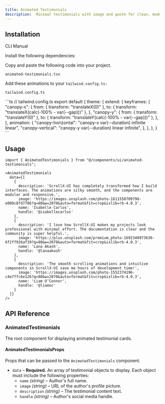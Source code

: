 ```yaml
---
title: Animated Testimonials
description:  Minimal testimonials with image and quote for clean, modern design.
---
```


<ComponentPreview name="animatedtestimonials-demo" className="p-0" description="" />

## Installation

<Tabs defaultValue="cli" className="w-full">
  <TabsList>
    <TabsTrigger value="cli">CLI</TabsTrigger>
    <TabsTrigger value="manual">Manual</TabsTrigger>
  </TabsList>
  <TabsContent value="cli">
    <PkgOptions name="animated-testimonials" />
  </TabsContent>
  <TabsContent value="manual">
    <Steps>

<Step>Install the following dependencies:</Step>
<DepsOptions name="" />

<Step>Copy and paste the following code into your project.</Step>
<p>
  <code>animated-testimonials.tsx</code>
</p>
<ComponentSource name="animated-testimonials" />

<Step>Add these animations to your `tailwind.config.ts:`</Step>
<p>
  <code>tailwind.config.ts</code>
</p>
```ts
// tailwind.config.ts
export default {
  theme: {
    extend: {
      keyframes: {
        "canopy-x": {
          from: { transform: "translateX(0)" },
          to: { transform: "translateX(calc(-100% - var(--gap)))" },
        },
        "canopy-y": {
          from: { transform: "translateY(0)" },
          to: { transform: "translateY(calc(-100% - var(--gap)))" },
        },
      },
      animation: {
        "canopy-horizontal": "canopy-x var(--duration) infinite linear",
        "canopy-vertical": "canopy-y var(--duration) linear infinite",
      },
    },
  },
}
```


</Steps>
  </TabsContent>
</Tabs>

## Usage

```tsx
import { AnimatedTestimonials } from "@/components/ui/animated-testimonials";
```

```tsx
<AnimatedTestimonials
  data={[
    {
      description: 'ScrollX-UI has completely transformed how I build interfaces. The animations are silky smooth, and the components are modular and responsive.',
      image: 'https://images.unsplash.com/photo-1611558709798-e009c8fd7706?q=80&w=2070&auto=format&fit=crop&ixlib=rb-4.0.3',
      name: 'Isabelle Carlos',
      handle: '@isabellecarlos'
    },
    {
      description: 'I love how ScrollX-UI makes my projects look professional with minimal effort. The documentation is clear and the community is super helpful.',
      image: 'https://plus.unsplash.com/premium_photo-1692340973636-6f2ff926af39?q=80&w=2070&auto=format&fit=crop&ixlib=rb-4.0.3',
      name: 'Lana Akash',
      handle: '@lanaakash'
    },
    {
      description: 'The smooth scrolling animations and intuitive components in ScrollX-UI save me hours of development time!',
      image: 'https://images.unsplash.com/photo-1552374196-c4e7ffc6e126?q=80&w=2070&auto=format&fit=crop&ixlib=rb-4.0.3',
      name: 'Liam O’Connor',
      handle: '@liamoc'
    }
  ]}
/>
```


## API Reference

### AnimatedTestimonials

The root component for displaying animated testimonial cards.

#### AnimatedTestimonialsProps

Props that can be passed to the `AnimatedTestimonials` component.

- `data` – **Required.** An array of testimonial objects to display. Each object must include the following properties:
  - `name` *(string)* – Author's full name.
  - `image` *(string)* – URL of the author's profile picture.
  - `description` *(string)* – The testimonial content text.
  - `handle` *(string)* – Author's social media handle.
